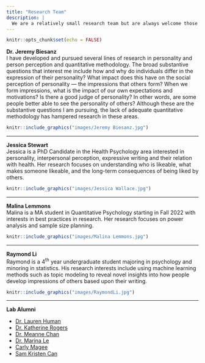 ```yaml
---
title: "Research Team"
description: |
  We are a relatively small research team but are always welcome those who are interested in personality, person perception, and/or quantitative methods.
---
```


```r
knitr::opts_chunk$set(echo = FALSE)
```


**Dr. Jeremy Biesanz**\
I have developed and pursued several lines of research in personality and person perception and quantitative methodology. The broad substantive questions that interest me include how and why do individuals differ in the expression of their personality? What impact does this have on the social perception of personality --- the impressions that others form? When we form impressions, what is the impact of our own expectations and motivations? Is there a good judge of personality? In other words, are some people better able to see the personality of others? Although these are the substantive questions I am pursuing, the lack of adequate quantitative methodology has hampered research in these areas.

<aside>
```r
knitr::include_graphics("images/Jeremy Biesanz.jpg")
```
</aside>

--------

**Jessica Stewart**\
Jessica is a PhD Candidate in the Health Psychology area interested in personality, interpersonal perception, expressive writing and their relation with health. Her research focuses on understanding who is likeable, what makes someone likeable, and the long-term consequences of being liked by others. 

<aside>
```r
knitr::include_graphics("images/Jessica Wallace.jpg")
```
</aside>

--------

**Malina Lemmons**\
Malina is a MA student in Quantitative Psychology starting in Fall 2022 with interests in best practices in research. Her research focuses on power analysis and sample size planning. 


<aside>
```r
knitr::include_graphics("images/Malina Lemmons.jpg")
```
</aside>


--------

**Raymond Li**\
Raymond is a 4<sup>th</sup> year undergraduate student majoring in psychology and minoring in statistics. His research interests include using machine learning methods such as topic modeling to reveal novel insights into how people develop impressions of others based upon their writing.


<aside>
```r
knitr::include_graphics("images/RaymondLi.jpg")
```
</aside>
--------

**Lab Alumni**

+ [Dr. Lauren Human](https://laurenhuman.com/)
+ [Dr. Katherine Rogers](https://www.zillow.com/research/about-us/kate-rogers/)
+ [Dr. Meanne Chan](https://www.ln.edu.hk/wjlccprc/professor-meanne-chan)
+ [Dr. Marina Le](https://www.psychologists.bc.ca/user/38128)
+ [Carly Magee](https://socialexposome.ubc.ca/people/trainees/carly-magee)
+ [Sam Kristen Can](https://ca.linkedin.com/in/samkristencan?original_referer=https%3A%2F%2Fwww.google.com%2F)



